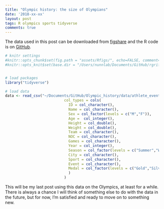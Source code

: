 ```yaml
---
title: "Olympic history: the size of Olympians"
date: '2018-xx-xx'
layout: post
tags: R olympics sports tidyverse
comments: true
---
```


The data used in this post can be downloaded from [figshare](https://figshare.com/articles/Olympic_history_longitudinal_data_scraped_from_www_sports-reference_com/6121274) and the R code is on [GitHub](https://github.com/rgriff23/Olympic_history/blob/master/R/analyses/size.R).

```r
# knitr settings
#knitr::opts_chunk$set(fig.path = "assets/Rfigs/", echo=FALSE, comment="> ", fig.align='center')
#knitr::opts_knit$set(base.dir = "/Users/nunnlab/Documents/GitHub/rgriff23.github.io/", base.url = "/")


# load packages
library("tidyverse")

# load data 
data <- read_csv("~/Documents/GitHub/Olympic_history/data/athlete_events.csv",
                           col_types = cols(
                             ID = col_character(),
                             Name = col_character(),
                             Sex = col_factor(levels = c("M","F")),
                             Age =  col_integer(),
                             Height = col_double(),
                             Weight = col_double(),
                             Team = col_character(),
                             NOC = col_character(),
                             Games = col_character(),
                             Year = col_integer(),
                             Season = col_factor(levels = c("Summer","Winter")),
                             City = col_character(),
                             Sport = col_character(),
                             Event = col_character(),
                             Medal = col_factor(levels = c("Gold","Silver","Bronze"))
                             )
                           )
```









This will be my last post using this data on the Olympics, at least for a while. There is always a chance I will think of something else to do with the data in the future, but for now, I'm satisfied and ready to move on to something new. 